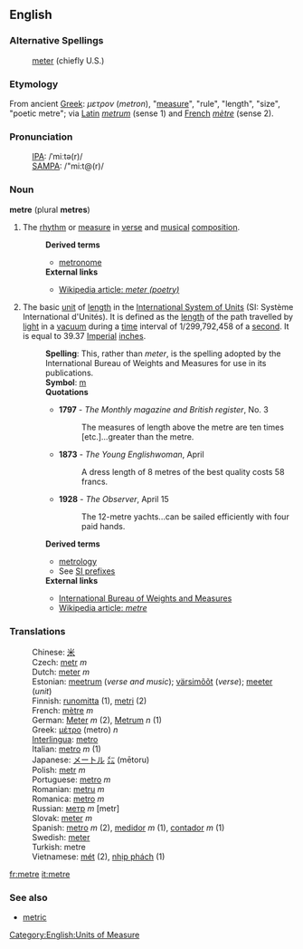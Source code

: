 ==English==
===Alternative Spellings===
:[[meter]] (chiefly U.S.)

===Etymology===
From ancient [[Greek]]: ''&#956;&#949;&#964;&#961;&#959;&#957;'' (''metron''), "[[measure]]", "rule", "length", "size", "poetic metre"; via [[Latin]] ''[[metrum]]'' (sense 1) and [[French]] ''[[mètre]]'' (sense 2).

===Pronunciation===
:[[International Phonetic Alphabet|IPA]]: /ˈmiːtə(r)/
:[[SAMPA]]: /"mi:t@(r)/

===Noun===
'''metre''' (plural '''metres''')
# The [[rhythm]] or [[measure]] in [[verse]] and [[musical]] [[composition]].
#: '''Derived terms'''
#:* [[metronome]]
#: '''External links'''
#:* [[w:meter (poetry)|Wikipedia article: ''meter (poetry)'']]
# The basic [[unit]] of [[length]] in the [[International System of Units]] (SI: Système International d'Unités). It is defined as the [[length]] of the path travelled by [[light]] in a [[vacuum]] during a [[time]] interval of 1/299,792,458 of a [[second]]. It is equal to 39.37 [[Imperial]] [[inch]]es.
#: '''Spelling''': This, rather than ''meter'', is the spelling adopted by the International Bureau of Weights and Measures for use in its publications.
#: '''Symbol''': [[m]]
#: '''Quotations'''
#:* '''1797''' - ''The Monthly magazine and British register'', No. 3
#:*: The measures of length above the metre are ten times [etc.]...greater than the metre.
#:* '''1873''' - ''The Young Englishwoman'', April
#:*: A dress length of 8 metres of the best quality costs 58 francs.
#:* '''1928''' - ''The Observer'', April 15
#:*: The 12-metre yachts...can be sailed efficiently with four paid hands.
#: '''Derived terms'''
#:* [[metrology]]
#:* See [http://www1.bipm.org/en/si/prefixes.html SI prefixes]
#: '''External links'''
#:* [http://www1.bipm.org/en/si/base_units/metre.html International Bureau of Weights and Measures]
#:* [[w:metre|Wikipedia article: ''metre'']]

===Translations===
:Chinese: [[米]]
:Czech: [[metr]] ''m''
:Dutch: [[meter]] ''m''
:Estonian: [[meetrum]] (''verse and music''); [[värsimõõt]] (''verse''); [[meeter]] (''unit'') 
:Finnish: [[runomitta]] (1), [[metri]] (2)
:French: [[mètre]] ''m''
:German: [[Meter]] ''m'' (2), [[Metrum]] ''n'' (1)
:Greek: [[μέτρο]] (metro) ''n''
:[[Interlingua]]: [[metro]]
:Italian: [[metro]] ''m'' (1)
:Japanese: [[メートル]] [[㍍]] (mētoru)
:Polish: [[metr]] ''m''
:Portuguese: [[metro]] ''m''
:Romanian: [[metru]] ''m''
:Romanica: [[metro]] ''m''
:Russian: [[метр]] ''m'' [metr]
:Slovak: [[meter#Slovak|meter]] ''m''
:Spanish: [[metro]] ''m'' (2), [[medidor]] ''m'' (1), [[contador]] ''m'' (1)
:Swedish: [[meter]]
:Turkish: metre
:Vietnamese: [[mét]] (2), [[nhịp phách]] (1)

[[fr:metre]]
[[it:metre]]

===See also===
*[[metric]]
{{wikipedia}}

[[Category:English:Units of Measure]]